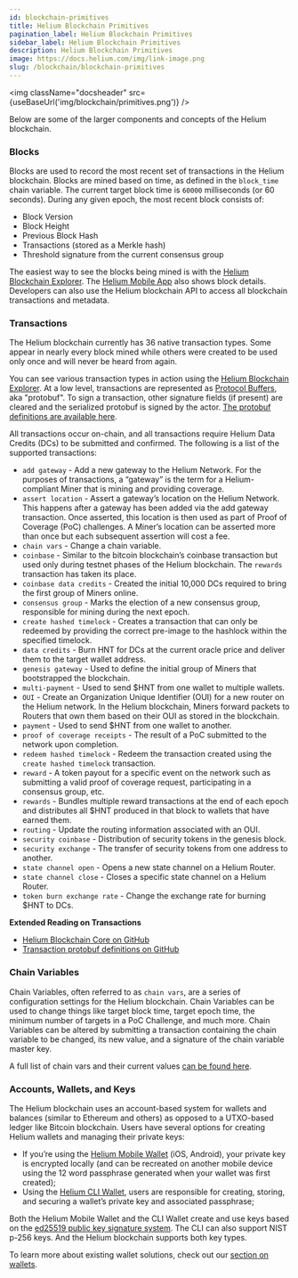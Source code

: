 ```yaml
---
id: blockchain-primitives
title: Helium Blockchain Primitives
pagination_label: Helium Blockchain Primitives
sidebar_label: Helium Blockchain Primitives
description: Helium Blockchain Primitives
image: https://docs.helium.com/img/link-image.png
slug: /blockchain/blockchain-primitives
---
```



<img className="docsheader" src={useBaseUrl('img/blockchain/primitives.png')} />

Below are some of the larger components and concepts of the Helium blockchain.

### Blocks

Blocks are used to record the most recent set of transactions in the Helium blockchain. Blocks are
mined based on time, as defined in the `block_time` chain variable. The current target block time is
`60000` milliseconds (or 60 seconds). During any given epoch, the most recent block consists of:

- Block Version
- Block Height
- Previous Block Hash
- Transactions (stored as a Merkle hash)
- Threshold signature from the current consensus group

The easiest way to see the blocks being mined is with the
[Helium Blockchain Explorer](https://explorer.helium.com/). The
[Helium Mobile App](https://helium.com/app) also shows block details. Developers can also use the
Helium blockchain API to access all blockchain transactions and metadata.

<!--TODO: document epochs on soland and in helium rewards -->

### Transactions

The Helium blockchain currently has 36 native transaction types. Some appear in nearly every block
mined while others were created to be used only once and will never be heard from again.

You can see various transaction types in action using the
[Helium Blockchain Explorer](https://explorer.helium.com/). At a low level, transactions are
represented as [Protocol Buffers](https://developers.google.com/protocol-buffers), aka "protobuf".
To sign a transaction, other signature fields (if present) are cleared and the serialized protobuf
is signed by the actor.
[The protobuf definitions are available here](https://github.com/helium/proto).

All transactions occur on-chain, and all transactions require Helium Data Credits (DCs) to be
submitted and confirmed. The following is a list of the supported transactions:

- `add gateway` - Add a new gateway to the Helium Network. For the purposes of transactions, a
  “gateway” is the term for a Helium-compliant Miner that is mining and providing coverage.
- `assert location` - Assert a gateway’s location on the Helium Network. This happens after a
  gateway has been added via the add gateway transaction. Once asserted, this location is then used
  as part of Proof of Coverage (PoC) challenges. A Miner’s location can be asserted more than once
  but each subsequent assertion will cost a fee.
- `chain vars` - Change a chain variable.
- `coinbase` - Similar to the bitcoin blockchain’s coinbase transaction but used only during testnet
  phases of the Helium blockchain. The `rewards` transaction has taken its place.
- `coinbase data credits` - Created the initial 10,000 DCs required to bring the first group of
  Miners online.
- `consensus group` - Marks the election of a new consensus group, responsible for mining during the
  next epoch.
- `create hashed timelock` - Creates a transaction that can only be redeemed by providing the
  correct pre-image to the hashlock within the specified timelock.
- `data credits` - Burn HNT for DCs at the current oracle price and deliver them to the target
  wallet address.
- `genesis gateway` - Used to define the initial group of Miners that bootstrapped the blockchain.
- `multi-payment` - Used to send $HNT from one wallet to multiple wallets.
- `OUI` - Create an Organization Unique Identifier (OUI) for a new router on the Helium network. In
  the Helium blockchain, Miners forward packets to Routers that own them based on their OUI as
  stored in the blockchain.
- `payment` - Used to send $HNT from one wallet to another.
- `proof of coverage receipts` - The result of a PoC submitted to the network upon completion.
- `redeem hashed timelock` - Redeem the transaction created using the `create hashed timelock`
  transaction.
- `reward` - A token payout for a specific event on the network such as submitting a valid proof of
  coverage request, participating in a consensus group, etc.
- `rewards` - Bundles multiple reward transactions at the end of each epoch and distributes all $HNT
  produced in that block to wallets that have earned them.
- `routing` - Update the routing information associated with an OUI.
- `security coinbase` - Distribution of security tokens in the genesis block.
- `security exchange` - The transfer of security tokens from one address to another.
- `state channel open` - Opens a new state channel on a Helium Router.
- `state channel close` - Closes a specific state channel on a Helium Router.
- `token burn exchange rate` - Change the exchange rate for burning $HNT to DCs.

**Extended Reading on Transactions**

- [Helium Blockchain Core on GitHub](https://github.com/helium/blockchain-core)
- [Transaction protobuf definitions on GitHub](https://github.com/helium/proto)

### Chain Variables

Chain Variables, often referred to as `chain vars`, are a series of configuration settings for the
Helium blockchain. Chain Variables can be used to change things like target block time, target epoch
time, the minimum number of targets in a PoC Challenge, and much more. Chain Variables can be
altered by submitting a transaction containing the chain variable to be changed, its new value, and
a signature of the chain variable master key.

A full list of chain vars and their current values
[can be found here](https://helium.plus/chain-vars).

### Accounts, Wallets, and Keys

The Helium blockchain uses an account-based system for wallets and balances (similar to Ethereum and
others) as opposed to a UTXO-based ledger like Bitcoin blockchain. Users have several options for
creating Helium wallets and managing their private keys:

- If you’re using the [Helium Mobile Wallet](https://helium.com/app) (iOS, Android), your private
  key is encrypted locally (and can be recreated on another mobile device using the 12 word
  passphrase generated when your wallet was first created);
- Using the [Helium CLI Wallet](https://github.com/helium/helium-wallet-rs), users are responsible
  for creating, storing, and securing a wallet’s private key and associated passphrase;

Both the Helium Mobile Wallet and the CLI Wallet create and use keys based on the
[ed25519 public key signature system](https://ed25519.cr.yp.to/). The CLI can also support NIST
p-256 keys. And the Helium blockchain supports both key types.

To learn more about existing wallet solutions, check out our [section on wallets](/wallets).
